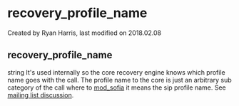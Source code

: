 
# recovery_profile_name 

 Created by  Ryan Harris, last modified on 2018.02.08

## recovery_profile_name

string It's used internally so the core recovery engine knows which profile name goes with the call. The profile name to the core is just an arbitrary sub category of the call where to [mod\_sofia](../FreeSWITCH-Explained/Modules/mod_sofia_1048707.mdx#about) it means the sip profile name. See [mailing list discussion](http://lists.freeswitch.org/pipermail/freeswitch-users/2012-December/090291.html).


